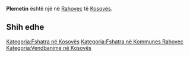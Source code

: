 {{Fshat në 
 | Emri                = Plemetin
 | EmriAlt                = 
 | NAME_SHORT_FORM=      
 | NAME_GENERIC=      
 | NAME_SORT_NAME_RO=      PLEMETIN
 | FULL_NAME_RO = Plemetin
 | FULL_NAME_ND_RO=Plemetin
 | SORT_NAME_RG=PLEMETIN
 | FULL_NAME_RG=Plemetin
 | FULL_NAME_ND_RG=Plemetin
 | SRP_NAME_SHORT_FORM=      
 | SRP_NAME_GENERIC=      
 | SRP_NAME_SORT_NAME_RO=      
 | SRP_FULL_NAME_RO = 
 | SRP_FULL_NAME_ND_RO=
 | SRP_SORT_NAME_RG=
 | SRP_FULL_NAME_RG=
 | SRP_FULL_NAME_ND_RG=
 | Emri (Rasa dhanore) = 
 | Figura              = 
 | Shteti              = Kosovo
 | Komuna              = Rahovec
 | Kodi postar         = 
 | Sipërfaqja          = 

 | Popullsia           = 

 | Regj. i popullsisë  = 
 | Dend. e popullsisë  = 
 | Faqja zyrtare       = 
 <!--- Koordinatat ----> 
 | Gjerësia            = 42.707289
 | Gjatësia            = 21.047073
 | Lartësia            = 
}}
'''Plemetin''' është një [[]] në [[Rahovec]] të [[Kosovës]].

<!-- == Gjeografia == -->
<!-- == Historia == -->
<!-- == Demografia == -->
== Shih edhe ==
{{Komuna Rahovec}}
{{Kosovo-Administrata-Cung}}

[[Kategoria:Fshatra në Kosovës]]
[[Kategoria:Fshatra në Kommunes Rahovec]]
[[Kategoria:Vendbanime në Kosovës]]